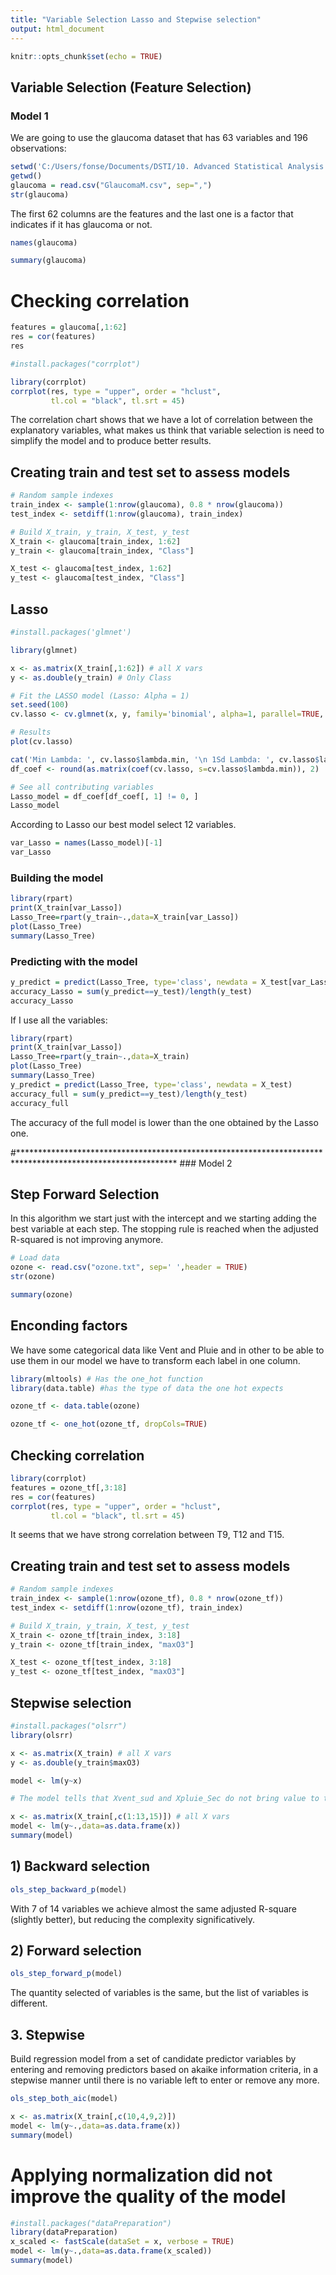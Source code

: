 ---
title: "Variable Selection Lasso and Stepwise selection"
output: html_document
---

```{r setup, include=FALSE}
knitr::opts_chunk$set(echo = TRUE)
```

## Variable Selection (Feature Selection)

### Model 1 

We are going to use the glaucoma dataset that has 63 variables and 196 observations:

```{r}
setwd('C:/Users/fonse/Documents/DSTI/10. Advanced Statistical Analysis and Machine Learning')
getwd()
glaucoma = read.csv("GlaucomaM.csv", sep=",")
str(glaucoma)
```

The first 62 columns are the features and the last one is a factor that indicates if it has glaucoma or not.

```{r}
names(glaucoma)
```


```{r}
summary(glaucoma)
```
# Checking correlation

```{r}
features = glaucoma[,1:62]
res = cor(features)
res
```

```{r}
#install.packages("corrplot")
```

```{r}
library(corrplot)
corrplot(res, type = "upper", order = "hclust", 
         tl.col = "black", tl.srt = 45)
```

The correlation chart shows that we have a lot of correlation between the explanatory variables, what makes us think that variable selection is need to simplify the model and to produce better results.

## Creating train and test set to assess models

```{r}
# Random sample indexes
train_index <- sample(1:nrow(glaucoma), 0.8 * nrow(glaucoma))
test_index <- setdiff(1:nrow(glaucoma), train_index)

# Build X_train, y_train, X_test, y_test
X_train <- glaucoma[train_index, 1:62]
y_train <- glaucoma[train_index, "Class"]

X_test <- glaucoma[test_index, 1:62]
y_test <- glaucoma[test_index, "Class"]
```

## Lasso

```{r}
#install.packages('glmnet')
```


```{r}

library(glmnet)

x <- as.matrix(X_train[,1:62]) # all X vars
y <- as.double(y_train) # Only Class

# Fit the LASSO model (Lasso: Alpha = 1)
set.seed(100)
cv.lasso <- cv.glmnet(x, y, family='binomial', alpha=1, parallel=TRUE, standardize=TRUE, type.measure='auc')

# Results
plot(cv.lasso)
```

```{r}
cat('Min Lambda: ', cv.lasso$lambda.min, '\n 1Sd Lambda: ', cv.lasso$lambda.1se)
df_coef <- round(as.matrix(coef(cv.lasso, s=cv.lasso$lambda.min)), 2)

# See all contributing variables
Lasso_model = df_coef[df_coef[, 1] != 0, ]
Lasso_model
```

According to Lasso our best model select 12 variables.

```{r}
var_Lasso = names(Lasso_model)[-1]
var_Lasso
```

### Building the model
```{r}

library(rpart)
print(X_train[var_Lasso])
Lasso_Tree=rpart(y_train~.,data=X_train[var_Lasso])
plot(Lasso_Tree)
summary(Lasso_Tree)

```

### Predicting with the model
```{r}

y_predict = predict(Lasso_Tree, type='class', newdata = X_test[var_Lasso])
accuracy_Lasso = sum(y_predict==y_test)/length(y_test)
accuracy_Lasso

```

If I use all the variables:
```{r}
library(rpart)
print(X_train[var_Lasso])
Lasso_Tree=rpart(y_train~.,data=X_train)
plot(Lasso_Tree)
summary(Lasso_Tree)
y_predict = predict(Lasso_Tree, type='class', newdata = X_test)
accuracy_full = sum(y_predict==y_test)/length(y_test)
accuracy_full

```
The accuracy of the full model is lower than the one obtained by the Lasso one.


#************************************************************************************************************
### Model 2 

## Step Forward Selection

In this algorithm we start just with the intercept and we starting adding the best variable at each step. The stopping rule is reached when the adjusted R-squared is not improving anymore.

```{r}
# Load data
ozone <- read.csv("ozone.txt", sep=' ',header = TRUE)
str(ozone)
```


```{r}
summary(ozone)
```
## Enconding factors

We have some categorical data like Vent and Pluie and in other to be able to use them in our model we have to transform each label in one column.

```{r}
library(mltools) # Has the one_hot function
library(data.table) #has the type of data the one hot expects

ozone_tf <- data.table(ozone)

ozone_tf <- one_hot(ozone_tf, dropCols=TRUE)
```

## Checking correlation
```{r}
library(corrplot)
features = ozone_tf[,3:18]
res = cor(features)
corrplot(res, type = "upper", order = "hclust", 
         tl.col = "black", tl.srt = 45)
```
It seems that we have strong correlation between T9, T12 and T15.


## Creating train and test set to assess models

```{r}
# Random sample indexes
train_index <- sample(1:nrow(ozone_tf), 0.8 * nrow(ozone_tf))
test_index <- setdiff(1:nrow(ozone_tf), train_index)

# Build X_train, y_train, X_test, y_test
X_train <- ozone_tf[train_index, 3:18]
y_train <- ozone_tf[train_index, "maxO3"]

X_test <- ozone_tf[test_index, 3:18]
y_test <- ozone_tf[test_index, "maxO3"]
```

## Stepwise selection 


```{r}
#install.packages("olsrr")
library(olsrr)

x <- as.matrix(X_train) # all X vars
y <- as.double(y_train$maxO3) 

model <- lm(y~x)

# The model tells that Xvent_sud and Xpluie_Sec do not bring value to the model

x <- as.matrix(X_train[,c(1:13,15)]) # all X vars
model <- lm(y~.,data=as.data.frame(x))
summary(model)
```

## 1) Backward selection

```{r}
ols_step_backward_p(model)
```
With 7 of 14 variables we achieve almost the same adjusted R-square (slightly better), but reducing the complexity significatively.


## 2) Forward selection

```{r}
ols_step_forward_p(model)
```
The quantity selected of variables is the same, but the list of variables is different.

## 3. Stepwise

Build regression model from a set of candidate predictor variables by entering and removing predictors based on akaike information criteria, in a stepwise manner until there is no variable left to enter or remove any more.

```{r}
ols_step_both_aic(model)
```

```{r}
x <- as.matrix(X_train[,c(10,4,9,2)])
model <- lm(y~.,data=as.data.frame(x))
summary(model)
```

# Applying normalization did not improve the quality of the model

```{r}
#install.packages("dataPreparation")
library(dataPreparation)
x_scaled <- fastScale(dataSet = x, verbose = TRUE)
model <- lm(y~.,data=as.data.frame(x_scaled))
summary(model)
```

